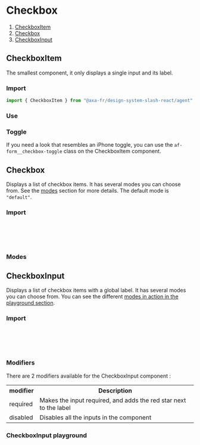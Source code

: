 
<Meta of={Stories} />

# Checkbox

1. [CheckboxItem](#checkboxitem)
2. [Checkbox](#checkbox)
3. [CheckboxInput](#checkboxinput)

## CheckboxItem

The smallest component, it only displays a single input and its label.

### Import

```javascript
import { CheckboxItem } from "@axa-fr/design-system-slash-react/agent";
```

### Use

<Canvas of={Stories.CheckboxItemStory} />

### Toggle

If you need a look that resembles an iPhone toggle, you can use the `af-form__checkbox-toggle` class on the CheckboxItem component.

<Canvas of={Stories.CheckboxItemToggleStory} />
<Controls of={Stories.CheckboxItemToggleStory} />

## Checkbox

Displays a list of checkbox items. It has several modes you can choose from. See the [modes](#modes) section for more details.
The default mode is `"default"`.

### Import

```javascript
import {
  Checkbox,
  CheckboxModes,
} from "@axa-fr/design-system-slash-react/agent";
```

### Modes

<Canvas of={Stories.CheckboxStory} />
<Controls of={Stories.CheckboxStory} />

## CheckboxInput

Displays a list of checkbox items with a global label. It has several modes you can choose from. You can see the different [modes in action in the playground section](#checkboxinput-playground).

### Import

```javascript
import {
  CheckboxInput,
  CheckboxModes,
} from "@axa-fr/react-toolkit-form-input-checkbox";
```

### Modifiers

There are 2 modifiers available for the CheckboxInput component :

<table>
  <tr>
    <th>modifier</th>
    <th>Description</th>
  </tr>
  <tr>
    <td>required</td>
    <td>Makes the input required, and adds the red star next to the label</td>
  </tr>
  <tr>
    <td>disabled</td>
    <td>Disables all the inputs in the component</td>
  </tr>
</table>

### CheckboxInput playground

<Canvas of={Stories.CheckboxInputStory} />
<Controls of={Stories.CheckboxInputStory} />
